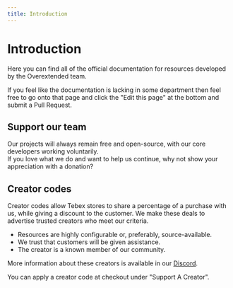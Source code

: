 ```yaml
---
title: Introduction
---
```



# Introduction

Here you can find all of the official documentation for resources developed by the Overextended team.

If you feel like the documentation is lacking in some department then feel free to go onto that page and click the "Edit this page" at the bottom and submit a Pull Request.

## Support our team

Our projects will always remain free and open-source, with our core developers working voluntarily.  
If you love what we do and want to help us continue, why not show your appreciation with a donation?

<div className="mt-2 flex flex-wrap justify-evenly gap-4">
  <DonateLink image="https://avatars.githubusercontent.com/u/65407488?v=4" name="Linden" kofiName="thelindat" />
  <DonateLink image="https://avatars.githubusercontent.com/u/39926192?v=4" name="Luke" kofiName="lukewastaken" />
  <DonateLink image="https://avatars.githubusercontent.com/u/31368547?v=4" name="DokaDoka" kofiName="dokadoka" />
</div>

## Creator codes

Creator codes allow Tebex stores to share a percentage of a purchase with us, while giving a discount to the customer. We make these deals to advertise trusted creators who meet our criteria.

- Resources are highly configurable or, preferably, source-available.
- We trust that customers will be given assistance.
- The creator is a known member of our community.

More information about these creators is available in our [Discord](https://discord.com/channels/813030955598086174/1028912864389496903).

<CreatorCodes>
  <CreatorCode storeName="Andyyy" storeLink="https://andyyy.tebex.io/" code="ox20" percentOff={20} storeImage="https://media.discordapp.net/attachments/1119447704888672347/1119447705056460860/f4d4a06ecaad47aa93d504e99a60ba78a2735d13.png?ex=65e2896b&is=65d0146b&hm=c8bbbca1a4bac82d96212b1d603c8c9c4324e63c8b580348eee165a1a32ebb8a&"/>
  <CreatorCode storeName="Berkie's Workshop" storeLink="https://berkie.tebex.io/" code="ox10" percentOff={10} storeImage="https://media.discordapp.net/attachments/1119198315259629658/1203953140983009302/d324e3485ae44f14556afd307467c9391c81e8ba.png?ex=65e56cbd&is=65d2f7bd&hm=4e37301bd50e3da0045d2edd8017bfdc723d26311d797ea7cdad5c458b044746&"/>
  <CreatorCode storeName="Dolu Mods" storeLink="https://dolu.tebex.io/" code="overextended" percentOff={15} storeImage="https://media.discordapp.net/attachments/1028915320817197076/1028915321005932585/unknown.png?ex=65e56890&is=65d2f390&hm=0480551e03d4604b5e7b0ad5e012d61fe4d746843e37f0bc7af265649495f772&"/>
  <CreatorCode storeName="Electus Scripts" storeLink="https://store.electus-scripts.com/" code="ox10" percentOff={10} storeImage="https://media.discordapp.net/attachments/1028916002584547348/1028916002739736628/unknown.png?ex=65e56933&is=65d2f433&hm=0d28b446a0a74eafa5fea55474c283ee127ebe67259962bdb66c9ca91a930bf2&"/>
  <CreatorCode storeName="Loaf Scripts" storeLink="https://store.loaf-scripts.com/" code="ox10" percentOff={10} storeImage="https://cdn.discordapp.com/attachments/1028913316640325732/1028913316740997120/unknown.png?ex=65e566b2&is=65d2f1b2&hm=21066deeb50b621feb956b164e8a7f02637f18ee4e2b4f6f52484bacfe74fbea&"/>
  <CreatorCode storeName="OT Studios" storeLink="https://store.otstudios.net/ox" code="ox10" percentOff={10} storeImage="https://media.discordapp.net/attachments/1028918682581213184/1203958621256294450/OTSDiscLogo.png?ex=65e571d7&is=65d2fcd7&hm=ce9fb2b94d1a43df3980d7284fa5829b4aacadcb056f10b4b483170ec8fb5c55&"/>
  <CreatorCode storeName="Pickle Mods" storeLink="https://store.picklemods.com/" code="ox30" percentOff={30} storeImage="https://cdn.discordapp.com/attachments/1203967482201640960/1210304750457847808/logo2.png?ex=65ea1322&is=65d79e22&hm=204fd986f59c026db9a1e917f0fe1697af18da96c3ecef4c9f57c5ed2f80a681&"/>
  <CreatorCode storeName="rcore" storeLink="https://store.rcore.cz/" code="ox10" percentOff={10} storeImage="https://media.discordapp.net/attachments/1139497471660269578/1204037718393233488/rcore.png?ex=65e5bb82&is=65d34682&hm=7625404cc40d737e8552c614a2a3b2c02ed6e7417e0a040ba01e0fbcaa2f352d&"/>
  <CreatorCode storeName="Roleplay inventory icons" storeLink="https://pixel-art-roleplay-inventory-i.tebex.io/" code="ox10" percentOff={10} storeImage="https://media.discordapp.net/attachments/1204581305430315018/1204683425932378143/artworkInventory.gif?ex=65e814de&is=65d59fde&hm=c702e55c43930c2322b78ee40eb1dcad759f34c30ea11e301c74b11a937098ac&"/>
  <CreatorCode storeName="Renewed Scripts" storeLink="https://renewed.tebex.io/" code="ox15" percentOff={15} storeImage="https://media.discordapp.net/attachments/1203943581966929930/1203943582411792394/9a7d15408011ae470b767fa41a8abaced7370574.png?ex=65e563d6&is=65d2eed6&hm=05a659e8b9fbc342b419550c402c295412f26a65972999d9c1557beabeaebcc2&"/>
  <CreatorCode storeName="Wasabi Scripts" storeLink="https://store.wasabiscripts.com/" code="OX20" percentOff={20} storeImage="https://cdn.discordapp.com/attachments/1064592074936176831/1185114987627302912/wlogow.png?ex=65e17dd7&is=65cf08d7&hm=a6299e98b945f6ee2f0dbb4906690d8995db2811939aa0b69c915edc9897208c&"/>
</CreatorCodes>


You can apply a creator code at checkout under "Support A Creator".
